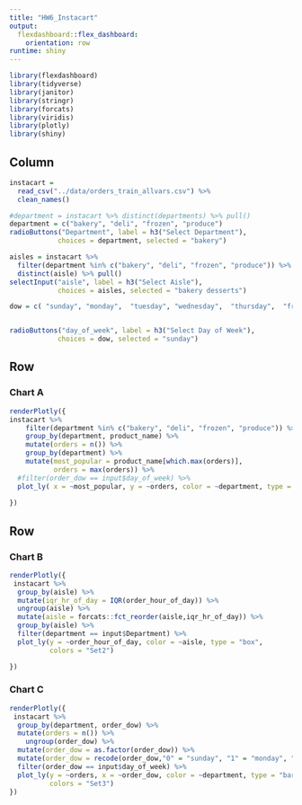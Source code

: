 ```yaml
---
title: "HW6_Instacart"
output: 
  flexdashboard::flex_dashboard:
    orientation: row
runtime: shiny
---
```


```r
library(flexdashboard)
library(tidyverse)
library(janitor)
library(stringr)
library(forcats)
library(viridis)
library(plotly)
library(shiny)
```



Column {.sidebar}
-----------------------------------------------------------------------
```r
instacart = 
  read_csv("../data/orders_train_allvars.csv") %>%
  clean_names() 

```

```r
#department = instacart %>% distinct(departments) %>% pull()
department = c("bakery", "deli", "frozen", "produce")
radioButtons("Department", label = h3("Select Department"),
            choices = department, selected = "bakery")
```

```r
aisles = instacart %>% 
  filter(department %in% c("bakery", "deli", "frozen", "produce")) %>% 
  distinct(aisle) %>% pull()
selectInput("aisle", label = h3("Select Aisle"),
            choices = aisles, selected = "bakery desserts")
```

```r
dow = c( "sunday", "monday",  "tuesday", "wednesday",  "thursday",  "friday",  "saturday")


radioButtons("day_of_week", label = h3("Select Day of Week"),
            choices = dow, selected = "sunday")
```

Row
-----------------------------------------------------------------------

### Chart A

```r
renderPlotly({ 
instacart %>%
    filter(department %in% c("bakery", "deli", "frozen", "produce")) %>%
    group_by(department, product_name) %>%
    mutate(orders = n()) %>%
    group_by(department) %>%
    mutate(most_popular = product_name[which.max(orders)],
           orders = max(orders)) %>%
  #filter(order_dow == input$day_of_week) %>%
  plot_ly( x = ~most_popular, y = ~orders, color = ~department, type = "bar")
  
})
```

Row {.tabset .tabset-fade}
-----------------------------------------------------------------------

### Chart B

```r
renderPlotly({ 
 instacart %>%
  group_by(aisle) %>%
  mutate(iqr_hr_of_day = IQR(order_hour_of_day)) %>% 
  ungroup(aisle) %>% 
  mutate(aisle = forcats::fct_reorder(aisle,iqr_hr_of_day)) %>%
  group_by(aisle) %>% 
  filter(department == input$Department) %>%
  plot_ly(y = ~order_hour_of_day, color = ~aisle, type = "box",
          colors = "Set2")

})
```

### Chart C

```r
renderPlotly({ 
 instacart %>% 
  group_by(department, order_dow) %>%
  mutate(orders = n()) %>%
    ungroup(order_dow) %>%
  mutate(order_dow = as.factor(order_dow)) %>%
  mutate(order_dow = recode(order_dow,"0" = "sunday", "1" = "monday", "2" = "tuesday", "3" = "wednesday", "4" = "thursday", "5" = "friday", "6" = "saturday")) %>% 
  filter(order_dow == input$day_of_week) %>%
  plot_ly(y = ~orders, x = ~order_dow, color = ~department, type = "bar",
          colors = "Set3")
})
```

